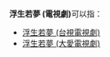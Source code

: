 '''浮生若夢 (電視劇)'''可以指：
*[[浮生若夢_(台視電視劇)|浮生若夢 (台視電視劇)]]
*[[浮生若夢_(大愛電視劇)|浮生若夢 (大愛電視劇)]]
{{Disambig|F浮|cat=四字作品消歧義}}